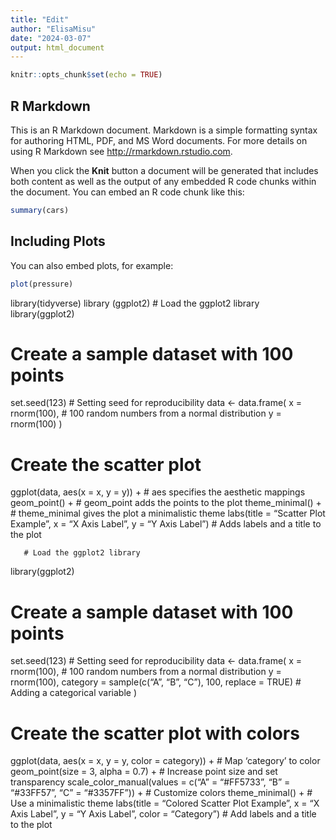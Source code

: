 ```yaml
---
title: "Edit"
author: "ElisaMisu"
date: "2024-03-07"
output: html_document
---
```


```r
knitr::opts_chunk$set(echo = TRUE)
```

## R Markdown

This is an R Markdown document. Markdown is a simple formatting syntax for authoring HTML, PDF, and MS Word documents. For more details on using R Markdown see <http://rmarkdown.rstudio.com>.

When you click the **Knit** button a document will be generated that includes both content as well as the output of any embedded R code chunks within the document. You can embed an R code chunk like this:

```r
summary(cars)
```

## Including Plots

You can also embed plots, for example:

```r
plot(pressure)
```
library(tidyverse)
library (ggplot2)
# Load the ggplot2 library
library(ggplot2)

# Create a sample dataset with 100 points
set.seed(123) # Setting seed for reproducibility
data <- data.frame(
  x = rnorm(100), # 100 random numbers from a normal distribution
  y = rnorm(100)
)

# Create the scatter plot
ggplot(data, aes(x = x, y = y)) + # aes specifies the aesthetic mappings
  geom_point() + # geom_point adds the points to the plot
  theme_minimal() + # theme_minimal gives the plot a minimalistic theme
  labs(title = "Scatter Plot Example", 
       x = "X Axis Label", 
       y = "Y Axis Label") # Adds labels and a title to the plot
       
       # Load the ggplot2 library
library(ggplot2)

# Create a sample dataset with 100 points
set.seed(123) # Setting seed for reproducibility
data <- data.frame(
  x = rnorm(100), # 100 random numbers from a normal distribution
  y = rnorm(100),
  category = sample(c("A", "B", "C"), 100, replace = TRUE) # Adding a categorical variable
)

# Create the scatter plot with colors
ggplot(data, aes(x = x, y = y, color = category)) + # Map 'category' to color
  geom_point(size = 3, alpha = 0.7) + # Increase point size and set transparency
  scale_color_manual(values = c("A" = "#FF5733", "B" = "#33FF57", "C" = "#3357FF")) + # Customize colors
  theme_minimal() + # Use a minimalistic theme
  labs(title = "Colored Scatter Plot Example", 
       x = "X Axis Label", 
       y = "Y Axis Label",
       color = "Category") # Add labels and a title to the plot

      

